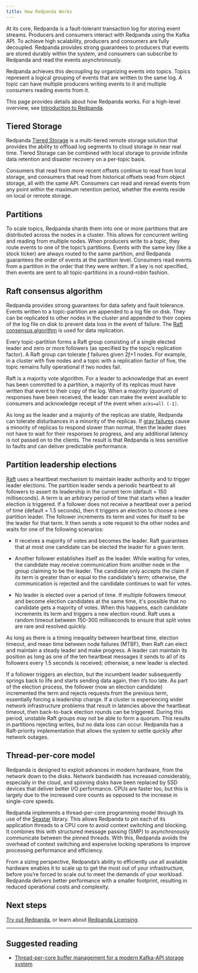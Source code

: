 ```yaml
---
title: How Redpanda Works
---
```


<head>
    <meta name="title" content="Redpanda's Architecture | Redpanda Docs"/>
    <meta name="description" content="Overview of Redpanda architecture"/>
    <link rel="canonical" href="https://docs.redpanda.com/docs/get-started/architecture/" />
</head>

At its core, Redpanda is a fault-tolerant transaction log for storing event streams. Producers and consumers interact with Redpanda using the Kafka API. To achieve high scalability, producers and consumers are fully decoupled. Redpanda provides strong guarantees to producers that events are stored durably within the system, and consumers can subscribe to Redpanda and read the events asynchronously. 

Redpanda achieves this decoupling by organizing events into topics. Topics represent a logical grouping of events that are written to the same log. A topic can have multiple producers writing events to it and multiple consumers reading events from it.

This page provides details about how Redpanda works. For a high-level overview, see [Introduction to Redpanda](../../introduction/intro-to-events).

## Tiered Storage

Redpanda [Tiered Storage](../../data-management/tiered-storage/) is a multi-tiered remote storage solution that provides the ability to offload log segments to cloud storage in near real time. Tiered Storage can be combined with local storage to provide infinite data retention and disaster recovery on a per-topic basis.

Consumers that read from more recent offsets continue to read from local storage, and consumers that read from historical offsets read from object storage, all with the same API. Consumers can read and reread events from any point within the maximum retention period, whether the events reside on local or remote storage.

## Partitions

To scale topics, Redpanda shards them into one or more partitions that are distributed across the nodes in a cluster. This allows for concurrent writing and reading from multiple nodes. When producers write to a topic, they route events to one of the topic’s partitions. Events with the same key (like a stock ticker) are always routed to the same partition, and Redpanda guarantees the order of events at the partition level. Consumers read events from a partition in the order that they were written. If a key is not specified, then events are sent to all topic-partitions in a round-robin fashion.

## Raft consensus algorithm

Redpanda provides strong guarantees for data safety and fault tolerance. Events written to a topic-partition are appended to a log file on disk. They can be replicated to other nodes in the cluster and appended to their copies of the log file on disk to prevent data loss in the event of failure. The [Raft consensus algorithm](https://raft.github.io/) is used for data replication. 

Every topic-partition forms a Raft group consisting of a single elected leader and zero or more followers (as specified by the topic’s replication factor). A Raft group can tolerate ƒ failures given 2ƒ+1 nodes. For example, in a cluster with five nodes and a topic with a replication factor of five, the topic remains fully operational if two nodes fail.

Raft is a majority vote algorithm. For a leader to acknowledge that an event has been committed to a partition, a majority of its replicas must have written that event to their copy of the log. When a majority (quorum) of responses have been received, the leader can make the event available to consumers and acknowledge receipt of the event when `acks=all (-1)`.

As long as the leader and a majority of the replicas are stable, Redpanda can tolerate disturbances in a minority of the replicas. If [gray failures](https://blog.acolyer.org/2017/06/15/gray-failure-the-achilles-heel-of-cloud-scale-systems/) cause a minority of replicas to respond slower than normal, then the leader does not have to wait for their responses to progress, and any additional latency is not passed on to the clients. The result is that Redpanda is less sensitive to faults and can deliver predictable performance.

## Partition leadership elections

[Raft](https://raft.github.io/) uses a heartbeat mechanism to maintain leader authority and to trigger leader elections. The partition leader sends a periodic heartbeat to all followers to assert its leadership in the current term (default = 150 milliseconds). A term is an arbitrary period of time that starts when a leader election is triggered. If a follower does not receive a heartbeat over a period of time (default = 1.5 seconds), then it triggers an election to choose a new partition leader. The follower increments its term and votes for itself to be the leader for that term. It then sends a vote request to the other nodes and waits for one of the following scenarios:

- It receives a majority of votes and becomes the leader. Raft guarantees that at most one candidate can be elected the leader for a given term.

- Another follower establishes itself as the leader. While waiting for votes, the candidate may receive communication from another node in the group claiming to be the leader. The candidate only accepts the claim if its term is greater than or equal to the candidate's term; otherwise, the communication is rejected and the candidate continues to wait for votes.

- No leader is elected over a period of time. If multiple followers timeout and become election candidates at the same time, it's possible that no candidate gets a majority of votes. When this happens, each candidate increments its term and triggers a new election round. Raft uses a random timeout between 150-300 milliseconds to ensure that split votes are rare and resolved quickly. 

As long as there is a timing inequality between heartbeat time, election timeout, and mean time between node failures (MTBF), then Raft can elect and maintain a steady leader and make progress. A leader can maintain its position as long as one of the ten heartbeat messages it sends to all of its followers every 1.5 seconds is received; otherwise, a new leader is elected.

If a follower triggers an election, but the incumbent leader subsequently springs back to life and starts sending data again, then it’s too late. As part of the election process, the follower (now an election candidate) incremented the term and rejects requests from the previous term, essentially forcing a leadership change. If a cluster is experiencing wider network infrastructure problems that result in latencies above the heartbeat timeout, then back-to-back election rounds can be triggered. During this period, unstable Raft groups may not be able to form a quorum. This results in partitions rejecting writes, but no data loss can occur. Redpanda has a Raft-priority implementation that allows the system to settle quickly after network outages.

## Thread-per-core model

Redpanda is designed to exploit advances in modern hardware, from the network down to the disks. Network bandwidth has increased considerably, especially in the cloud, and spinning disks have been replaced by SSD devices that deliver better I/O performance. CPUs are faster too, but this is largely due to the increased core counts as opposed to the increase in single-core speeds.

Redpanda implements a thread-per-core programming model through its use of the [Seastar](https://seastar.io/) library. This allows Redpanda to pin each of its application threads to a CPU core to avoid context switching and blocking. It combines this with structured message passing (SMP) to asynchronously communicate between the pinned threads. With this, Redpanda avoids the overhead of context switching and expensive locking operations to improve processing performance and efficiency.

From a sizing perspective, Redpanda’s ability to efficiently use all available hardware enables it to scale up to get the most out of your infrastructure, before you’re forced to scale out to meet the demands of your workload. Redpanda delivers better performance with a smaller footprint, resulting in reduced operational costs and complexity.

## Next steps

[Try out Redpanda](../../quickstart/), or learn about [Redpanda Licensing](../../introduction/licenses). 

---
## Suggested reading

- [Thread-per-core buffer management for a modern Kafka-API storage system](https://redpanda.com/blog/tpc-buffers?utm_medium=content&utm_assetname=sizing_guide&utm_assettype=report&utm_source=gated_content&utm_campaign=tpc_architecture_blog)
